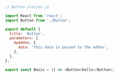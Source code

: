```js
// Button.stories.js

import React from 'react';
import Button from './Button';

export default {
  title: 'Button',
  parameters: {
    myAddon: {
      data: 'this data is passed to the addon',
    },
  },
};

export const Basic = () => <Button>hello</Button>;
```